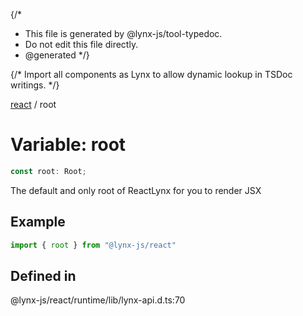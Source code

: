 {/*
* This file is generated by @lynx-js/tool-typedoc.
* Do not edit this file directly.
* @generated
*/}

{/* Import all components as Lynx to allow dynamic lookup in TSDoc writings. */}


[react](/api/react/index.mdx) / root

# Variable: root

```ts
const root: Root;
```

The default and only root of ReactLynx for you to render JSX

## Example

```ts
import { root } from "@lynx-js/react"
```

## Defined in

@lynx-js/react/runtime/lib/lynx-api.d.ts:70
